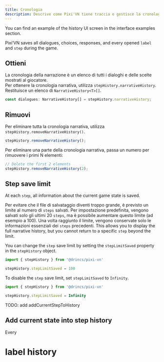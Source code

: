 ```yaml
---
title: Cronologia
description: Descrive come Pixi'VN tiene traccia e gestisce la cronologia narrativa, inclusi dialoghi, scelte, contatori di passi e limiti di salvataggio.
---
```



<Callout title="UI screen" type="info">

You can find an example of the history UI screen in the <DynamicLink href="/start/interface-examples#history">interface examples</DynamicLink> section.

</Callout>

Pixi’VN saves all dialogues, choices, responses, and every opened `label` and `step` during the game.

## Ottieni

La cronologia della narrazione è un elenco di tutti i dialoghi e delle scelte mostrati al giocatore.\
Per ottenere la cronologia narrativa, utilizza `stepHistory.narrativeHistory`. Restituisce un elenco di `NarrativeHistory<T>[]`.

```typescript
const dialogues: NarrativeHistory[] = stepHistory.narrativeHistory;
```

## Rimuovi

Per eliminare tutta la cronologia narrativa, utilizza `stepHistory.removeNarrativeHistory()`.

```typescript
stepHistory.removeNarrativeHistory();
```

Per eliminare una parte della cronologia narrativa, passa un numero per rimuovere i primi N elementi:

```typescript
// Delete the first 2 elements
stepHistory.removeNarrativeHistory(2);
```

## Step save limit

At each `step`, all information about the current game state is saved.

Per evitare che il file di salvataggio diventi troppo grande, è previsto un limite al numero di `steps` salvati. Per impostazione predefinita, vengono salvati solo gli ultimi 20 `steps`, ma è possibile aumentare questo limite (ad esempio a 100). Una volta raggiunto il limite, vengono conservate solo le informazioni essenziali dei `steps` precedenti. This allows you to display the full <DynamicLink href="/start/history">narrative history</DynamicLink>, but you cannot <DynamicLink href="/start/labels-flow#go-back">return</DynamicLink> to a specific `step` beyond the limit.

You can change the `step` save limit by setting the `stepLimitSaved` property in the `stepHistory` object.

```typescript
import { stepHistory } from '@drincs/pixi-vn'

stepHistory.stepLimitSaved = 100
```

To disable the `step` save limit, set `stepLimitSaved` to `Infinity`.

```typescript
import { stepHistory } from '@drincs/pixi-vn'

stepHistory.stepLimitSaved = Infinity
```

<Comments>
TODO: add addCurrentStepToHistory

## Add current state into step history

Every

# label history

</Comments>
